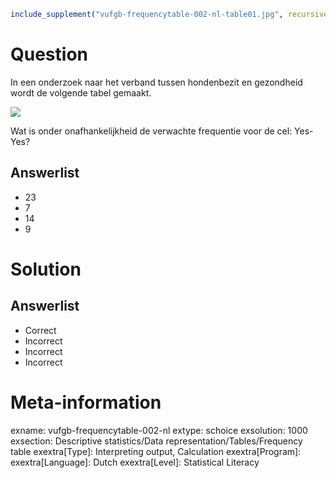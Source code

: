 ```r
include_supplement("vufgb-frequencytable-002-nl-table01.jpg", recursive = TRUE)
```

Question
========

In een onderzoek naar het verband tussen hondenbezit en gezondheid wordt de volgende tabel gemaakt.

![](vufgb-frequencytable-002-nl-table01.jpg)
  
Wat is onder onafhankelijkheid de verwachte frequentie voor de cel: Yes-Yes?  
  
Answerlist
----------
* 23
* 7
* 14
* 9

Solution
========

Answerlist
----------
* Correct
* Incorrect
* Incorrect
* Incorrect

Meta-information
================
exname: vufgb-frequencytable-002-nl
extype: schoice
exsolution: 1000
exsection: Descriptive statistics/Data representation/Tables/Frequency table
exextra[Type]: Interpreting output, Calculation
exextra[Program]: 
exextra[Language]: Dutch
exextra[Level]: Statistical Literacy
